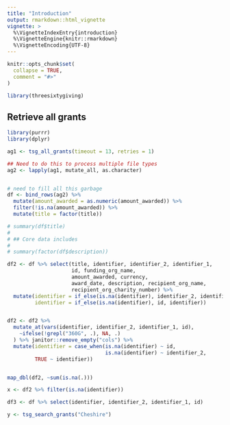 ```yaml
---
title: "Introduction"
output: rmarkdown::html_vignette
vignette: >
  %\VignetteIndexEntry{introduction}
  %\VignetteEngine{knitr::rmarkdown}
  %\VignetteEncoding{UTF-8}
---
```


```r
knitr::opts_chunk$set(
  collapse = TRUE,
  comment = "#>"
)
```


```r
library(threesixtygiving)
```



## Retrieve all grants

```r
library(purrr)
library(dplyr)

ag1 <- tsg_all_grants(timeout = 13, retries = 1)

## Need to do this to process multiple file types
ag2 <- lapply(ag1, mutate_all, as.character)


# need to fill all this garbage
df <- bind_rows(ag2) %>%
  mutate(amount_awarded = as.numeric(amount_awarded)) %>%
  filter(!is.na(amount_awarded)) %>%
  mutate(title = factor(title))

# summary(df$title)
# 
# ## Core data includes 
# 
# summary(factor(df$description))

df2 <- df %>% select(title, identifier, identifier_2, identifier_1,
                     id, funding_org_name,
                     amount_awarded, currency,
                     award_date, description, recipient_org_name,
                     recipient_org_charity_number) %>%
  mutate(identifier = if_else(is.na(identifier), identifier_2, identifier),
         identifier = if_else(is.na(identifier), id, identifier))


df2 <- df2 %>% 
  mutate_at(vars(identifier, identifier_2, identifier_1, id),
    ~ifelse(!grepl("360G", .), NA, .) 
  ) %>% janitor::remove_empty("cols") %>% 
  mutate(identifier = case_when(is.na(identifier) ~ id,
                                is.na(identifier) ~ identifier_2,
         TRUE ~ identifier))


map_dbl(df2, ~sum(is.na(.)))

x <- df2 %>% filter(is.na(identifier))

df3 <- df %>% select(identifier, identifier_2, identifier_1, id)

y <- tsg_search_grants("Cheshire")

```


